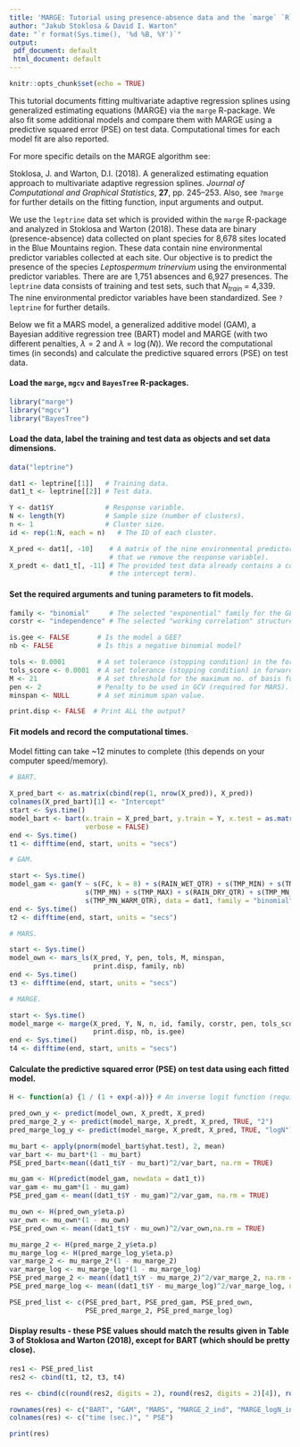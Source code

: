 ```yaml
---
title: 'MARGE: Tutorial using presence-absence data and the `marge` `R`-package'
author: "Jakub Stoklosa & David I. Warton"
date: "`r format(Sys.time(), '%d %B, %Y')`"
output:
 pdf_document: default
 html_document: default
---
```


```r
knitr::opts_chunk$set(echo = TRUE)
```

This tutorial documents fitting multivariate adaptive regression splines using generalized estimating equations (MARGE) via the `marge` R-package. We also fit some additional models and compare them with MARGE using a predictive squared error (PSE) on test data. Computational times for each model fit are also reported.

For more specific details on the MARGE algorithm see:

Stoklosa, J. and Warton, D.I. (2018). A generalized estimating equation approach to multivariate adaptive regression splines. *Journal of Computational and Graphical Statistics*, **27**, pp. 245--253. Also, see ```?marge``` for further details on the fitting function, input arguments and output.

We use the `leptrine` data set which is provided within the `marge` R-package and analyzed in Stoklosa and Warton (2018). These data are binary (presence-absence) data collected on plant species for 8,678 sites located in the Blue Mountains region. These data contain nine environmental predictor variables collected at each site. Our objective is to predict the presence of the species *Leptospermum trinervium* using the environmental predictor variables. There are are 1,751 absences and 6,927 presences. The `leptrine` data consists of training and test sets, such that $N_{train}$ = 4,339. The nine environmental predictor variables have been standardized. See ```?leptrine``` for further details.

Below we fit a MARS model, a generalized additive model (GAM), a Bayesian additive regression tree (BART) model and MARGE (with two different penalties, $\lambda = 2$ and $\lambda = \log(N)$). We record the computational times (in seconds) and calculate the predictive squared errors (PSE) on test data.

#### Load the `marge`, `mgcv` and `BayesTree` R-packages.

```r
library("marge")
library("mgcv")
library("BayesTree")
```

#### Load the data, label the training and test data as objects and set data dimensions.

```r
data("leptrine")

dat1 <- leptrine[[1]]   # Training data.
dat1_t <- leptrine[[2]] # Test data.

Y <- dat1$Y             # Response variable.
N <- length(Y)          # Sample size (number of clusters).
n <- 1                  # Cluster size.
id <- rep(1:N, each = n)   # The ID of each cluster.

X_pred <- dat1[, -10]    # A matrix of the nine environmental predictor variables (note 
                         # that we remove the response variable).
X_predt <- dat1_t[, -11] # The provided test data already contains a column of ones (for 
                         # the intercept term).
```

#### Set the required arguments and tuning parameters to fit models.

```r
family <- "binomial"     # The selected "exponential" family for the GLM/GEE.
corstr <- "independence" # The selected "working correlation" structure (used for GEEs).

is.gee <- FALSE       # Is the model a GEE?
nb <- FALSE           # Is this a negative binomial model?

tols <- 0.0001        # A set tolerance (stopping condition) in the forward pass for MARS.
tols_score <- 0.0001  # A set tolerance (stopping condition) in forward pass for MARGE.
M <- 21               # A set threshold for the maximum no. of basis functions to be used.
pen <- 2              # Penalty to be used in GCV (required for MARS).
minspan <- NULL       # A set minimum span value.

print.disp <- FALSE  # Print ALL the output?
```
<P style="page-break-before: always">
#### Fit models and record the computational times.

Model fitting can take ~12 minutes to complete (this depends on your computer speed/memory).
```r
# BART.

X_pred_bart <- as.matrix(cbind(rep(1, nrow(X_pred)), X_pred))
colnames(X_pred_bart)[1] <- "Intercept"
start <- Sys.time()
model_bart <- bart(x.train = X_pred_bart, y.train = Y, x.test = as.matrix(X_predt), 
                   verbose = FALSE)
end <- Sys.time()
t1 <- difftime(end, start, units = "secs")
```

```r
# GAM.

start <- Sys.time()
model_gam <- gam(Y ~ s(FC, k = 8) + s(RAIN_WET_QTR) + s(TMP_MIN) + s(TMP_SEAS) + 
                   s(TMP_MN) + s(TMP_MAX) + s(RAIN_DRY_QTR) + s(TMP_MN_COLD_QTR) +
                   s(TMP_MN_WARM_QTR), data = dat1, family = "binomial")
end <- Sys.time()
t2 <- difftime(end, start, units = "secs")
```

```r
# MARS.

start <- Sys.time()
model_own <- mars_ls(X_pred, Y, pen, tols, M, minspan, 
                     print.disp, family, nb)
end <- Sys.time()
t3 <- difftime(end, start, units = "secs")
```

```r
# MARGE.

start <- Sys.time()
model_marge <- marge(X_pred, Y, N, n, id, family, corstr, pen, tols_score, M, minspan, 
                     print.disp, nb, is.gee)
end <- Sys.time()
t4 <- difftime(end, start, units = "secs")
```
<P style="page-break-before: always">

\newpage

#### Calculate the predictive squared error (PSE) on test data using each fitted model.

```r
H <- function(a) {1 / (1 + exp(-a))} # An inverse logit function (required for PSE below).

pred_own_y <- predict(model_own, X_predt, X_pred)
pred_marge_2_y <- predict(model_marge, X_predt, X_pred, TRUE, "2")
pred_marge_log_y <- predict(model_marge, X_predt, X_pred, TRUE, "logN")

mu_bart <- apply(pnorm(model_bart$yhat.test), 2, mean)
var_bart <- mu_bart*(1 - mu_bart)
PSE_pred_bart<-mean((dat1_t$Y - mu_bart)^2/var_bart, na.rm = TRUE)

mu_gam <- H(predict(model_gam, newdata = dat1_t))
var_gam <- mu_gam*(1 - mu_gam)
PSE_pred_gam <- mean((dat1_t$Y - mu_gam)^2/var_gam, na.rm = TRUE)

mu_own <- H(pred_own_y$eta.p)
var_own <- mu_own*(1 - mu_own)
PSE_pred_own <- mean((dat1_t$Y - mu_own)^2/var_own,na.rm = TRUE)

mu_marge_2 <- H(pred_marge_2_y$eta.p)
mu_marge_log <- H(pred_marge_log_y$eta.p)
var_marge_2 <- mu_marge_2*(1 - mu_marge_2)
var_marge_log <- mu_marge_log*(1 - mu_marge_log)
PSE_pred_marge_2 <- mean((dat1_t$Y - mu_marge_2)^2/var_marge_2, na.rm = TRUE)
PSE_pred_marge_log <- mean((dat1_t$Y - mu_marge_log)^2/var_marge_log, na.rm = TRUE)

PSE_pred_list <- c(PSE_pred_bart, PSE_pred_gam, PSE_pred_own, 
                   PSE_pred_marge_2, PSE_pred_marge_log)
```

#### Display results - these PSE values should match the results given in Table 3 of Stoklosa and Warton (2018), except for BART (which should be pretty close).

```r
res1 <- PSE_pred_list
res2 <- cbind(t1, t2, t3, t4)

res <- cbind(c(round(res2, digits = 2), round(res2, digits = 2)[4]), round(res1, digits = 3))

rownames(res) <- c("BART", "GAM", "MARS", "MARGE_2_ind", "MARGE_logN_ind")
colnames(res) <- c("time (sec.)", " PSE")

print(res)
```
